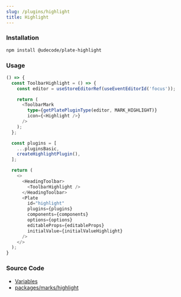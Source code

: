 ```yaml
---
slug: /plugins/highlight
title: Highlight
---
```


### Installation

```bash npm2yarn
npm install @udecode/plate-highlight
```

### Usage

```ts live
() => {
  const ToolbarHighlight = () => {
    const editor = useStoreEditorRef(useEventEditorId('focus'));

    return (
      <ToolbarMark
        type={getPlatePluginType(editor, MARK_HIGHLIGHT)}
        icon={<Highlight />}
      />
    );
  };

  const plugins = [
    ...pluginsBasic,
    createHighlightPlugin(),
  ];

  return (
    <>
      <HeadingToolbar>
        <ToolbarHighlight />
      </HeadingToolbar>
      <Plate
        id="highlight"
        plugins={plugins}
        components={components}
        options={options}
        editableProps={editableProps}
        initialValue={initialValueHighlight}
      />
    </>
  );
}
```

### Source Code

- [Variables](https://github.com/udecode/plate/blob/main/docs/src/live/live.tsx)
- [packages/marks/highlight](https://github.com/udecode/plate/tree/main/packages/marks/highlight/src)
